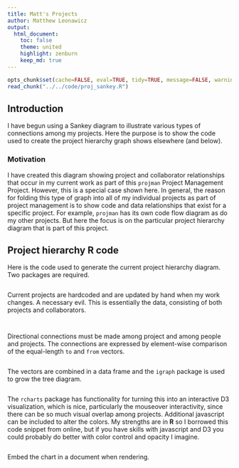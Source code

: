```yaml
---
title: Matt's Projects
author: Matthew Leonawicz
output:
  html_document:
    toc: false
    theme: united
    highlight: zenburn
    keep_md: true
---
```


```r
opts_chunk$set(cache=FALSE, eval=TRUE, tidy=TRUE, message=FALSE, warning=FALSE)
read_chunk("../../code/proj_sankey.R")
```


## Introduction
I have begun using a Sankey diagram to illustrate various types of connections among my projects.
Here the purpose is to show the code used to create the project hierarchy graph shows elsewhere (and below).

### Motivation
I have created this diagram showing project and collaborator relationships that occur in my current work as part of this `projman` Project Management Project.
However, this is a special case shown here.
In general, the reason for folding this type of graph into all of my individual projects as part of project management
is to show code and data relationships that exist for a specific project.
For example, `projman` has its own code flow diagram as do my other projects.
But here the focus is on the particular project hierarchy diagram that is part of this project.

## Project hierarchy **R** code
Here is the code used to generate the current project hierarchy diagram.
Two packages are required.

```r
```

Current projects are hardcoded and are updated by hand when my work changes. A necessary evil.
This is essentially the data, consisting of both projects and collaborators.

```r
```

```r
```

Directional connections must be made among project and among people and projects.
The connections are expressed by element-wise comparison of the equal-length `to` and `from` vectors.

```r
```

The vectors are combined in a data frame and the `igraph` package is used to grow the tree diagram.

```r
```

The `rcharts` package has functionality for turning this into an interactive D3 visualization,
which is nice, particularly the mouseover interactivity, since there can be so much visual overlap among projects.
Additional javascript can be included to alter the colors.
My strengths are in **R** so I borrowed this code snippet from online,
but if you have skills with javascript and D3 you could probably do better with color control and opacity I imagine.

```r
```

Embed the chart in a document when rendering.

```r
```
<style>iframe.rChart{ width: 100%; height: 840px;}</style>

